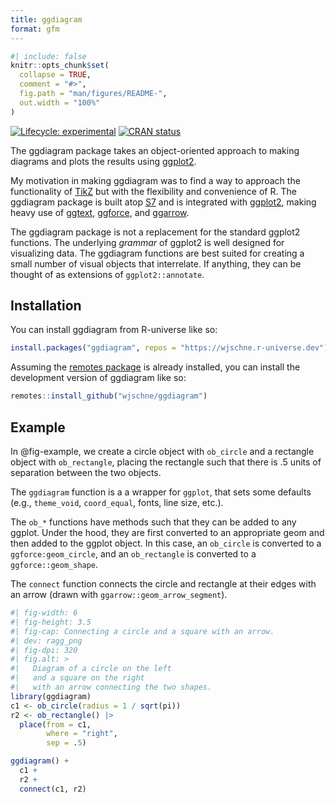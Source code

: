 ```yaml
---
title: ggdiagram
format: gfm
---
```


```r
#| include: false
knitr::opts_chunk$set(
  collapse = TRUE,
  comment = "#>",
  fig.path = "man/figures/README-",
  out.width = "100%"
)
```

<!-- badges: start -->
[![Lifecycle: experimental](https://img.shields.io/badge/lifecycle-experimental-orange.svg)](https://lifecycle.r-lib.org/articles/stages.html#experimental)
[![CRAN status](https://www.r-pkg.org/badges/version/ggdiagram)](https://CRAN.R-project.org/package=ggdiagram)
<!-- badges: end -->

The ggdiagram package takes an object-oriented approach to making diagrams and plots the results using [ggplot2](https://ggplot2.tidyverse.org/).


My motivation in making ggdiagram was to find a way to approach the functionality of [TikZ](https://tikz.dev/) but with the flexibility and convenience of R. The ggdiagram package is built atop [S7](https://rconsortium.github.io/S7/) and is integrated with [ggplot2](https://ggplot2.tidyverse.org/), making heavy use of [ggtext](https://wilkelab.org/ggtext/), [ggforce](https://ggforce.data-imaginist.com/), and [ggarrow](https://teunbrand.github.io/ggarrow/).

The ggdiagram package is not a replacement for the standard ggplot2 functions. The underlying *grammar* of ggplot2 is well designed for visualizing data. The ggdiagram functions are best suited for creating a small number of visual objects that interrelate. If anything, they can be thought of as extensions of `ggplot2::annotate`.

## Installation

You can install ggdiagram from R-universe like so:

``` r
install.packages("ggdiagram", repos = "https://wjschne.r-universe.dev")
```

Assuming the [remotes package](https://remotes.r-lib.org/) is already installed, you can install the development version of ggdiagram like so:

``` r
remotes::install_github("wjschne/ggdiagram")
```

## Example

In @fig-example, we create a circle object with `ob_circle` and a rectangle object with `ob_rectangle`, placing the rectangle such that there is .5 units of separation between the two objects. 

The `ggdiagram` function is a a wrapper for `ggplot`, that sets some defaults (e.g., `theme_void`, `coord_equal`, fonts, line size, etc.). 

The `ob_*` functions have methods such that they can be added to any ggplot. Under the hood, they are first converted to an appropriate geom and then added to the ggplot object. In this case, an `ob_circle` is converted to a `ggforce:geom_circle`, and an `ob_rectangle` is converted to a `ggforce::geom_shape`.

The `connect` function connects the circle and rectangle at their edges with an arrow (drawn with `ggarrow::geom_arrow_segment`).

```r
#| fig-width: 6
#| fig-height: 3.5
#| fig-cap: Connecting a circle and a square with an arrow.
#| dev: ragg_png
#| fig-dpi: 320
#| fig.alt: >
#|   Diagram of a circle on the left 
#|   and a square on the right 
#|   with an arrow connecting the two shapes.
library(ggdiagram)
c1 <- ob_circle(radius = 1 / sqrt(pi)) 
r2 <- ob_rectangle() |>
  place(from = c1,
        where = "right", 
        sep = .5)

ggdiagram() +
  c1 +
  r2 +
  connect(c1, r2) 
```


